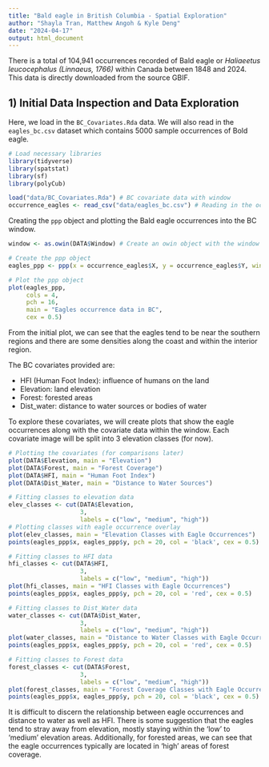 ```yaml
---
title: "Bald eagle in British Columbia - Spatial Exploration"
author: "Shayla Tran, Matthew Angoh & Kyle Deng"
date: "2024-04-17"
output: html_document
---
```


There is a total of 104,941 occurrences recorded of Bald eagle or *Haliaeetus leucocephalus (Linnaeus, 1766)* within Canada between 1848 and 2024. This data is directly downloaded from the source GBIF.

## 1) Initial Data Inspection and Data Exploration

Here, we load in the `BC_Covariates.Rda` data. We will also read in the `eagles_bc.csv` dataset which contains 5000 sample occurrences of Bold eagle.

```r
# Load necessary libraries
library(tidyverse)
library(spatstat)
library(sf)
library(polyCub)
```

```r
load("data/BC_Covariates.Rda") # BC covariate data with window
occurrence_eagles <- read_csv("data/eagles_bc.csv") # Reading in the occurrences data
```

Creating the `ppp` object and plotting the Bald eagle occurrences into the BC window.

```r
window <- as.owin(DATA$Window) # Create an owin object with the window in the covariates dataset so it can be used to create the ppp object later

# Create the ppp object
eagles_ppp <- ppp(x = occurrence_eagles$X, y = occurrence_eagles$Y, window = window) # Obtain a ppp object with the coordinate and window data 

# Plot the ppp object
plot(eagles_ppp,
     cols = 4,
     pch = 16,
     main = "Eagles occurrence data in BC",
     cex = 0.5)
```

From the initial plot, we can see that the eagles tend to be near the southern regions and there are some densities along the coast and within the interior region.

The BC covariates provided are:

* HFI (Human Foot Index): influence of humans on the land
* Elevation: land elevation
* Forest: forested areas
* Dist_water: distance to water sources or bodies of water

To explore these covariates, we will create plots that show the eagle occurrences along with the covariate data within the window. Each covariate image will be split into 3 elevation classes (for now).

```r
# Plotting the covariates (for comparisons later)
plot(DATA$Elevation, main = "Elevation")
plot(DATA$Forest, main = "Forest Coverage")
plot(DATA$HFI, main = "Human Foot Index")
plot(DATA$Dist_Water, main = "Distance to Water Sources")
```

```r
# Fitting classes to elevation data
elev_classes <- cut(DATA$Elevation,
                    3,
                    labels = c("low", "medium", "high"))
# Plotting classes with eagle occurrence overlay
plot(elev_classes, main = "Elevation Classes with Eagle Occurrences")
points(eagles_ppp$x, eagles_ppp$y, pch = 20, col = 'black', cex = 0.5)

# Fitting classes to HFI data
hfi_classes <- cut(DATA$HFI,
                    3,
                    labels = c("low", "medium", "high"))
plot(hfi_classes, main = "HFI Classes with Eagle Occurrences")
points(eagles_ppp$x, eagles_ppp$y, pch = 20, col = 'red', cex = 0.5)

# Fitting classes to Dist_Water data
water_classes <- cut(DATA$Dist_Water,
                    3,
                    labels = c("low", "medium", "high"))
plot(water_classes, main = "Distance to Water Classes with Eagle Occurrences")
points(eagles_ppp$x, eagles_ppp$y, pch = 20, col = 'red', cex = 0.5)

# Fitting classes to Forest data
forest_classes <- cut(DATA$Forest,
                    3,
                    labels = c("low", "medium", "high"))
plot(forest_classes, main = "Forest Coverage Classes with Eagle Occurrences")
points(eagles_ppp$x, eagles_ppp$y, pch = 20, col = 'black', cex = 0.5)
```

It is difficult to discern the relationship between eagle occurrences and distance to water as well as HFI. There is some suggestion that the eagles tend to stray away from elevation, mostly staying within the 'low' to 'medium' elevation areas. Additionally, for forested areas, we can see that the eagle occurrences typically are located in 'high' areas of forest coverage. 

